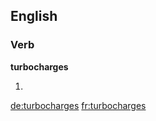 ==English==

===Verb===
'''turbocharges'''

# {{third-person singular of|turbocharge}}

[[de:turbocharges]]
[[fr:turbocharges]]